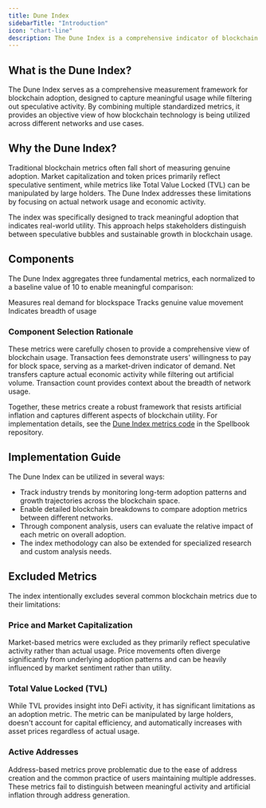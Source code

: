 ```yaml
---
title: Dune Index
sidebarTitle: "Introduction"
icon: "chart-line"
description: The Dune Index is a comprehensive indicator of blockchain adoption across the industry.
---
```


## What is the Dune Index?

The Dune Index serves as a comprehensive measurement framework for blockchain adoption, designed to capture meaningful usage while filtering out speculative activity. By combining multiple standardized metrics, it provides an objective view of how blockchain technology is being utilized across different networks and use cases.

## Why the Dune Index?

Traditional blockchain metrics often fall short of measuring genuine adoption. Market capitalization and token prices primarily reflect speculative sentiment, while metrics like Total Value Locked (TVL) can be manipulated by large holders. The Dune Index addresses these limitations by focusing on actual network usage and economic activity.

The index was specifically designed to track meaningful adoption that indicates real-world utility. This approach helps stakeholders distinguish between speculative bubbles and sustainable growth in blockchain usage.

## Components

The Dune Index aggregates three fundamental metrics, each normalized to a baseline value of 10 to enable meaningful comparison:

<CardGroup cols={3}>
  <Card title="Transaction Fees" icon="money-bill" href="/data-catalog/dune-index/gas-fees">
    Measures real demand for blockspace
  </Card>
  <Card title="Net USD Transferred" icon="money-bill-transfer" href="/data-catalog/dune-index/net-transfers">
    Tracks genuine value movement
  </Card>
  <Card title="Transactions" icon="arrow-right-arrow-left" href="/data-catalog/dune-index/transactions">
    Indicates breadth of usage
  </Card>
</CardGroup>

### Component Selection Rationale

These metrics were carefully chosen to provide a comprehensive view of blockchain usage. Transaction fees demonstrate users' willingness to pay for block space, serving as a market-driven indicator of demand. Net transfers capture actual economic activity while filtering out artificial volume. Transaction count provides context about the breadth of network usage.

Together, these metrics create a robust framework that resists artificial inflation and captures different aspects of blockchain utility. For implementation details, see the [Dune Index metrics code](https://github.com/duneanalytics/spellbook/tree/main/dbt_subprojects/daily_spellbook/models/_metrics/dune_index) in the Spellbook repository.

## Implementation Guide

The Dune Index can be utilized in several ways:

- Track industry trends by monitoring long-term adoption patterns and growth trajectories across the blockchain space.
- Enable detailed blockchain breakdowns to compare adoption metrics between different networks.
- Through component analysis, users can evaluate the relative impact of each metric on overall adoption.
- The index methodology can also be extended for specialized research and custom analysis needs.

## Excluded Metrics

The index intentionally excludes several common blockchain metrics due to their limitations:

### Price and Market Capitalization
Market-based metrics were excluded as they primarily reflect speculative activity rather than actual usage. Price movements often diverge significantly from underlying adoption patterns and can be heavily influenced by market sentiment rather than utility.

### Total Value Locked (TVL)
While TVL provides insight into DeFi activity, it has significant limitations as an adoption metric. The metric can be manipulated by large holders, doesn't account for capital efficiency, and automatically increases with asset prices regardless of actual usage.

### Active Addresses
Address-based metrics prove problematic due to the ease of address creation and the common practice of users maintaining multiple addresses. These metrics fail to distinguish between meaningful activity and artificial inflation through address generation.

